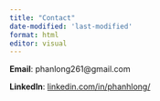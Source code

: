 ```yaml
---
title: "Contact"
date-modified: 'last-modified'
format: html
editor: visual
---
```


**Email**: phanlong261\@gmail.com

**LinkedIn**: [linkedin.com/in/phanhlong/](https://www.linkedin.com/in/phanhlong/)
